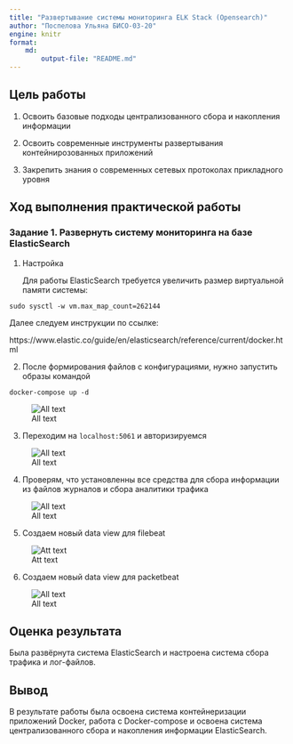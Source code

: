 ```yaml
---
title: "Развертывание системы мониторинга ELK Stack (Opensearch)"
author: "Поспелова Ульяна БИСО-03-20"
engine: knitr
format:
    md:
        output-file: "README.md"
---
```


## Цель работы

1. Освоить базовые подходы централизованного сбора и накопления информации

2. Освоить современные инструменты развертывания контейнирозованных приложений

3. Закрепить знания о современных сетевых протоколах прикладного уровня

## Ход выполнения практической работы

### Задание 1. Развернуть систему мониторинга на базе ElasticSearch

1. Настройка

    Для работы ElasticSearch требуется увеличить размер виртуальной памяти системы:

```()
sudo sysctl -w vm.max_map_count=262144
```

Далее следуем инструкции по ссылке:

https://www.elastic.co/guide/en/elasticsearch/reference/current/docker.html

2. После формирования файлов с конфигурациями, нужно запустить образы командой

```()
docker-compose up -d
```

![All text](pic1.png)

3. Переходим на `localhost:5061` и авторизируемся

![All text](./screens/s2.png)

4. Проверям, что установленны все средства для сбора информации из файлов журналов и сбора аналитики трафика

![All text](./screens/s3.png)

5. Создаем новый data view для filebeat

![Att text](./screens/s4.png)

6. Создаем новый data view для packetbeat

![All text](./screens/s5.png)

## Оценка результата

Была развёрнута система ElasticSearch и настроена система сбора трафика и лог-файлов.

## Вывод

В результате работы была освоена система контейнеризации приложений Docker, работа с Docker-compose и освоена система централизованного сбора и накопления информации ElasticSearch.